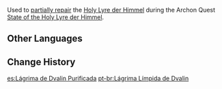 {{Item Infobox
|id           = 100164
|type         = Quest Items
|description  = A teardrop left behind by Dvalin. The pure power of Anemo resonates within it.
|source1      = Obtained upon completing the quest [[That Green Fellow]]
}}
Used to [[Partially Repaired Holy Lyre der Himmel|partially repair]] the [[Holy Lyre der Himmel]] during the Archon Quest [[State of the Holy Lyre der Himmel]].
==Other Languages==
{{Other Languages
|default_hidden = 1
|en      = Clear Dvalin Tear
|zhs     = 清澈的风龙泪滴
|zhs_rm  = Qīngchè de Fēnglóng Lèi Dī
|zht     = 清澈的風龍淚滴
|zht_rm  = Qīngchè de Fēnglóng Lèi Dī
|ja      = 透き通ったトワリンの涙
|ja_rm   = Sukitootta Towaruin no Namida
|ko      = 맑은 바람 드래곤의 눈물
|ko_rm   = 
|es      = Lágrima limpia de Dvalin
|fr      = Larme limpide de Dvalin
|ru      = Очищенная слеза Двалина
|th      = Clear Dvalin Tear
|vi      = Nước mắt Phong Long Tinh Khiết
|de      = Reine Dvalinträne
|id      = Air Mata Dvalin
|pt      = Lágrima Límpida de Dvalin
}}

==Change History==
{{Change History|1.0}}
[[es:Lágrima de Dvalin Purificada]]
[[pt-br:Lágrima Límpida de Dvalin]]